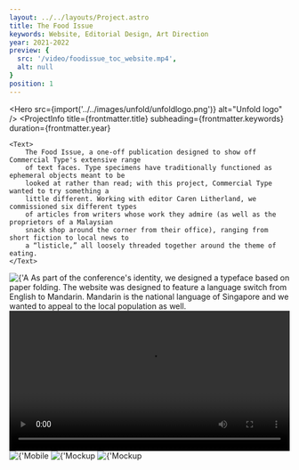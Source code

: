 ```yaml
---
layout: ../../layouts/Project.astro
title: The Food Issue
keywords: Website, Editorial Design, Art Direction
year: 2021-2022
preview: {
  src: '/video/foodissue_toc_website.mp4',
  alt: null
}
position: 1
---
```




<Hero src={import('../../images/unfold/unfoldlogo.png')} alt="Unfold logo" />
<ProjectInfo
    title={frontmatter.title}
    subheading={frontmatter.keywords}
    duration={frontmatter.year}
>
    <Text>
        The Food Issue, a one-off publication designed to show off Commercial Type's extensive range
        of text faces. Type specimens have traditionally functioned as ephemeral objects meant to be
        looked at rather than read; with this project, Commercial Type wanted to try something a
        little different. Working with editor Caren Litherland, we commissioned six different types
        of articles from writers whose work they admire (as well as the proprietors of a Malaysian
        snack shop around the corner from their office), ranging from short fiction to local news to
        a “listicle,” all loosely threaded together around the theme of eating.
    </Text>
</ProjectInfo>
<Img
    src={import('../../images/unfold/typeface.png')}
    alt={'A diverse future for all of us.'}
    lazy={false}
/>
<Text>As part of the conference's identity, we designed a typeface based on paper folding.</Text>
<Carousel
    uniqueTitle={'typeface'}
    images={[
        {
            src: import('../../images/unfold/unfoldwebsite1.png'),
            alt: 'Unfold website',
        },
        {
            src: import('../../images/unfold/unfoldwebsite2.png'),
            alt: 'Unfold website in Chinese',
        },
    ]}
/>
<Text>
    The website was designed to feature a language switch from English to Mandarin. Mandarin is the
    national language of Singapore and we wanted to appeal to the local population as well.
</Text>
<video class="video" id="video-style" controls="" width="100%" height="auto">
    <source src="/video/unfoldwebsite.mp4" type="video/mp4" />
    Your browser does not support the video tag.
</video>
<Img src={import('../../images/unfold/websitemobile.png')} alt={'Mobile website screenshot'} />
<Img
    src={import('../../images/unfold/unfoldenviroment.jpg')}
    alt={'Mockup of Unfold logo in different environments'}
/>
<Img
    src={import('../../images/unfold/enviromental4.png')}
    alt={'Mockup of Unfold logo in different environments'}
/>
<Carousel
    uniqueTitle={'screenshots'}
    images={[
        {
            src: import('../../images/unfold/unfoldarchivesplash.png'),
            alt: 'Unfold splash screen',
        },
        {
            src: import('../../images/unfold/unfoldarchive.png'),
            alt: 'Unfold sign-up page',
        },
    ]}
/>
